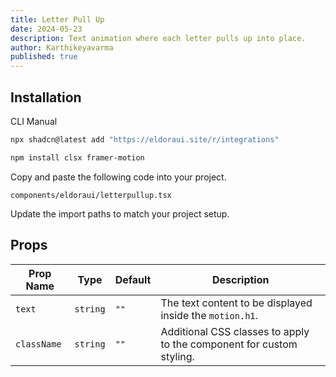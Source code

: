 ```yaml
---
title: Letter Pull Up
date: 2024-05-23
description: Text animation where each letter pulls up into place.
author: Karthikeyavarma
published: true
---
```


<ComponentPreview name="letterpullupdemo" />

## Installation



<Tabs defaultValue="cli">

<TabsList>
  <TabsTrigger value="cli">CLI</TabsTrigger>
  <TabsTrigger value="manual">Manual</TabsTrigger>
</TabsList>
<TabsContent value="cli">

```bash
npx shadcn@latest add "https://eldoraui.site/r/integrations"
```

</TabsContent>

<TabsContent value="manual">


<Steps>

<Step>

```bash
npm install clsx framer-motion
```

</Step>

<Step>Copy and paste the following code into your project.</Step>

`components/eldoraui/letterpullup.tsx`

<ComponentSource name="letterpullup" />

<Step>Update the import paths to match your project setup.</Step>

</Steps>

</TabsContent>

</Tabs>


## Props

| Prop Name   | Type     | Default | Description                                                          |
| ----------- | -------- | ------- | -------------------------------------------------------------------- |
| `text`      | `string` | `""`    | The text content to be displayed inside the `motion.h1`.             |
| `className` | `string` | `""`    | Additional CSS classes to apply to the component for custom styling. |
